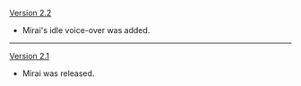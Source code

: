 {{Change History/Header}}
[[Version 2.2]]
* Mirai's idle voice-over was added.
----
[[Version 2.1]]
* Mirai was released.